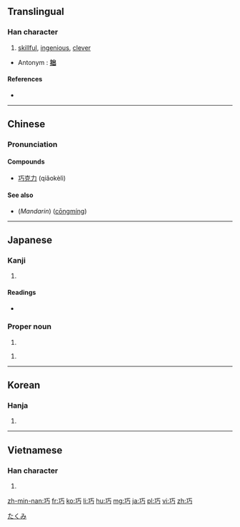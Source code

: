 ==Translingual==

===Han character===
{{Han char|rn=48|rad=工|as=02|sn=5|four=1112<sub>7</sub>|canj=一一女尸 (MMVS)|ids=⿰[[工]][[丂]]}}

# [[skillful]], [[ingenious]], [[clever]]

* Antonym : '''[[拙]]'''

====References====
* {{Han ref|kx=0325.090|dkj=08721|dj=0628.010|hdz=10412.010|uh=5DE7|ud=24039|bh=A5A9|bd=42409}}

----

==Chinese==
{{zh-forms}}

===Pronunciation===
{{zh-pron
|m=qiǎo
|c=haau2,kiu2
|h=
|mn=khiáu
|w=
|mc=y
|oc=y
|ma=Zh-qiao.ogg
|cat=a
}}

====Compounds====
* [[巧克力]] (qiǎokèlì)

====See also====
* (''Mandarin'') {{zh-ts|聰明|聪明}} ([[cōngmíng]])

----

==Japanese==

===Kanji===
{{ja-kanji|grade=c|rs=工02}}

# {{defn|lang=ja|sort=工02}}

====Readings====
* {{ja-readings|goon=[[きょう]] (kyō)|kanon=[[こう]] (kō)|kun=[[うまい]] (umai), [[たくみ]] (takumi), [[さとい]] (satoi)}}

===Proper noun===
{{ja-pos|k|proper|hira=たくみ|rom=Takumi}}

# {{given name|male|lang=ja}}

{{ja-pos|k|proper|hira=こう|rom=Kō}}

# {{given name|male|lang=ja}}

[[Category:Japanese male given names|たくみ]]

----

==Korean==

===Hanja===
{{ko-hanja|hangeul=교|rv=gyo|mr=kyo}}

# {{defn|lang=ko|sort=工02}}

----

==Vietnamese==

===Han character===
{{vi-hantu|[[xảo]], [[nghiệp]]|rs=工02}}

# {{defn|lang=vi|sort=工02}}

[[zh-min-nan:巧]]
[[fr:巧]]
[[ko:巧]]
[[li:巧]]
[[hu:巧]]
[[mg:巧]]
[[ja:巧]]
[[pl:巧]]
[[vi:巧]]
[[zh:巧]]